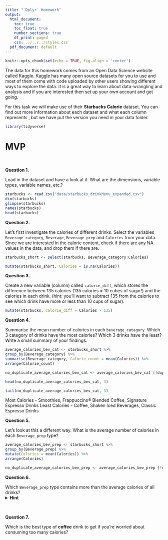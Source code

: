 ```yaml
---
title: "`Dplyr` Homework"
output:
  html_document:
    toc: true
    toc_float: true
    number_sections: true
    df_print: paged
    css: ../../../styles.css
  pdf_document: default
---
```



```r
knitr::opts_chunk$set(echo = TRUE, fig.align = 'center')
```


The data for this homework comes from an Open Data Science website called Kaggle. Kaggle has many open source datasets for you to use and most of them come with code uploaded by other users showing different ways to explore the data. It is a great way to learn about data-wrangling and analysis and if you are interested then set up your own account and get going. 

For this task we will make use of their **Starbucks Calorie** dataset. You can find out more information about each dataset and what each column represents \href{https://www.kaggle.com/starbucks/starbucks-menu}{https://www.kaggle.com/starbucks/starbucks-menu}, but we have put the version you need in your data folder.   


```r
library(tidyverse)
```

# MVP

<br>

**Question 1.**

Load in the dataset and have a look at it. What are the dimensions, variable types, variable names, etc.?

```r

starbucks <- read.csv("data/starbucks_drinkMenu_expanded.csv")
dim(starbucks)
glimpse(starbucks)
names(starbucks)
head(starbucks)
```


**Question 2.**

Let's first investigate the calories of different drinks. Select the variables `Beverage_category`, `Beverage`, `Beverage prep` and `Calories` from your data. Since we are interested in the calorie content, check if there are any NA values in the data, and drop them if there are.   

```r

starbucks_short <- select(starbucks, Beverage_category:Calories)

```

```r

mutate(starbucks_short, Calories = is.na(Calories))

```


**Question 3.**

Create a new variable (column) called `calorie_diff`, which stores the difference between 135 calories (135 calories = 10 cubes of sugar!) and the calories in each drink.
(hint: you'll want to subtract 135 from the calories to see which drink have more or less than 10 cups of sugar).

```r

mutate(starbucks, calorie_diff = Calories - 135)

```

**Question 4.**

Summarise the mean number of calories in each `beverage_category`.  Which 3 category of drinks have the most calories? Which 3 drinks have the least? Write a small summary of your findings.  

```r

average_calories_bev_cat <- starbucks_short %>%
group_by(Beverage_category) %>%
summarise(Beverage_category, Calorie_count = mean(Calories)) %>%
arrange(Calorie_count) 

```

```r

no_duplicate_average_calories_bev_cat <- average_calories_bev_cat [!duplicated(average_calories_bev_cat$Beverage_category), ]

```

```r
head(no_duplicate_average_calories_bev_cat, 3)
```

```r
tail(no_duplicate_average_calories_bev_cat, 3)
```

Most Calories - Smoothies, Frappuccino® Blended Coffee, Signature Espresso Drinks
Least Calories - Coffee, Shaken Iced Beverages, Classic Espresso Drinks


**Question 5.**

Let's look at this a different way. What is the average number of calories in each `Beverage_prep` type?  


```r

average_calories_bev_prep <- starbucks_short %>%
group_by(Beverage_prep) %>%
mutate(Calories = mean(Calories)) %>%
arrange(Calories)

```

```r

no_duplicate_average_calories_bev_prep <- average_calories_bev_prep [!duplicated(average_calories_bev_prep$Beverage_prep), ]

```

**Question 6.**

Which `Beverage_prep` type contains more than the average calories of all drinks?   
<details>
<summary>**Hint**</summary>: to answer this, you'll have to first figure out what the average calories across all drinks are, and then use that as a filter for the grouped `Beverage_prep` data.
</details>

<br>

**Question 7.**

Which is the best type of **coffee** drink to get if you're worried about consuming too many calories? 

<br>









